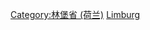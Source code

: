 {{Commons cat|Cities, towns and villages in Limburg (Netherlands)}}

[[Category:林堡省_(荷兰)|Category:林堡省 (荷兰)]]
[[Category:荷兰城镇和村庄|Limburg]]